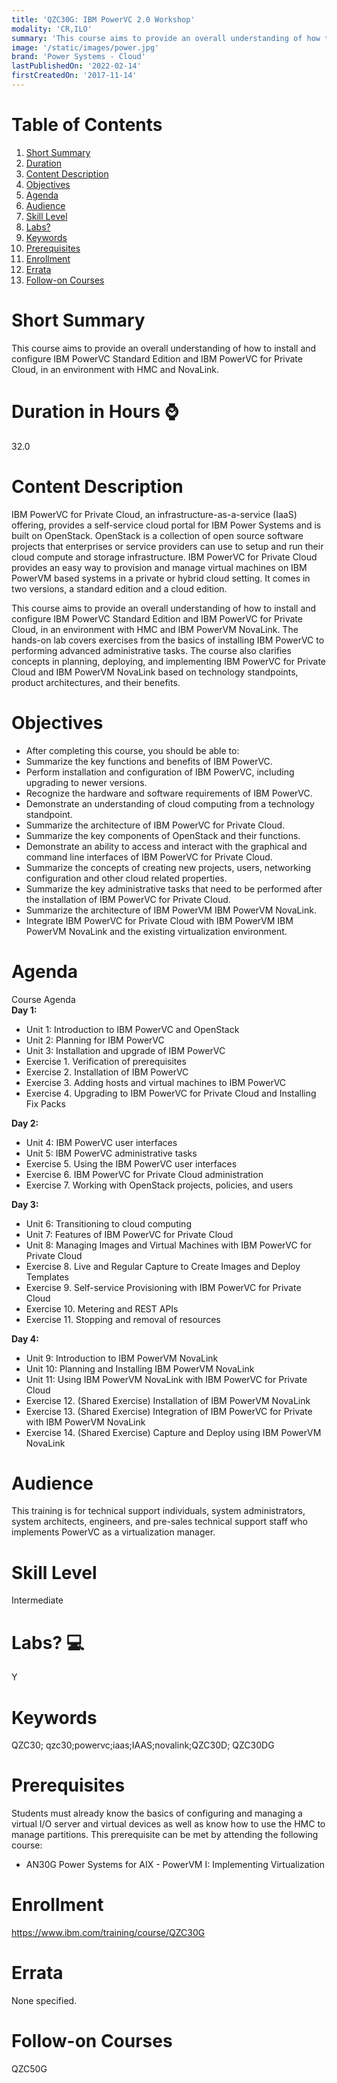```yaml
---
title: 'QZC30G: IBM PowerVC 2.0 Workshop'
modality: 'CR,ILO'
summary: 'This course aims to provide an overall understanding of how to install and configure IBM PowerVC Standard Edition and IBM PowerVC for Private Cloud, in an environment with HMC and NovaLink.'
image: '/static/images/power.jpg'
brand: 'Power Systems - Cloud'
lastPublishedOn: '2022-02-14'
firstCreatedOn: '2017-11-14'
---
```

# Table of Contents
1.  [Short Summary](#short-summary)
2.  [Duration](#duration-in-hours-)
3.  [Content Description](#content-description)
4.  [Objectives](#objectives)
5.  [Agenda](#agenda)
6.  [Audience](#audience)
7.  [Skill Level](#skill-level)
8.  [Labs?](#labs-)
9.  [Keywords](#keywords)
10. [Prerequisites](#prerequisites)
11. [Enrollment](#enrollment)
12. [Errata](#errata)
13. [Follow-on Courses](#follow-on-courses)

# Short Summary
This course aims to provide an overall understanding of how to install and configure IBM PowerVC Standard Edition and IBM PowerVC for Private Cloud, in an environment with HMC and NovaLink.

# Duration in Hours ⌚
32.0

# Content Description
IBM PowerVC for Private Cloud, an infrastructure-as-a-service (IaaS) offering, provides a self-service cloud portal for IBM Power Systems and is built on OpenStack. OpenStack is a collection of open source software projects that enterprises or service providers can use to setup and run their cloud compute and storage infrastructure. IBM PowerVC for Private Cloud provides an easy way to provision and manage virtual machines on IBM PowerVM based systems in a private or hybrid cloud setting. It comes in two versions, a standard edition and a cloud edition.  
  
This course aims to provide an overall understanding of how to install and configure IBM PowerVC Standard Edition and IBM PowerVC for Private Cloud, in an environment with HMC and IBM PowerVM NovaLink. The hands-on lab covers exercises from the basics of installing IBM PowerVC to performing advanced administrative tasks. The course also clarifies concepts in planning, deploying, and implementing IBM PowerVC for Private Cloud and IBM PowerVM NovaLink based on technology standpoints, product architectures, and their benefits.



# Objectives
* After completing this course, you should be able to:
* Summarize the key functions and benefits of IBM PowerVC.
* Perform installation and configuration of IBM PowerVC, including upgrading to newer versions.
* Recognize the hardware and software requirements of IBM PowerVC.
* Demonstrate an understanding of cloud computing from a technology standpoint.
* Summarize the architecture of IBM PowerVC for Private Cloud.
* Summarize the key components of OpenStack and their functions.
* Demonstrate an ability to access and interact with the graphical and command line interfaces of IBM PowerVC for Private Cloud.
* Summarize the concepts of creating new projects, users, networking configuration and other cloud related properties.
* Summarize the key administrative tasks that need to be performed after the installation of IBM PowerVC for Private Cloud.
* Summarize the architecture of IBM PowerVM IBM PowerVM NovaLink.
* Integrate IBM PowerVC for Private Cloud with IBM PowerVM IBM PowerVM NovaLink and the existing virtualization environment.


# Agenda
Course Agenda  
**Day 1:**

* Unit 1: Introduction to IBM PowerVC and OpenStack
* Unit 2: Planning for IBM PowerVC
* Unit 3: Installation and upgrade of IBM PowerVC
* Exercise 1. Verification of prerequisites
* Exercise 2. Installation of IBM PowerVC
* Exercise 3. Adding hosts and virtual machines to IBM PowerVC
* Exercise 4. Upgrading to IBM PowerVC for Private Cloud and Installing Fix Packs

**Day 2:**

* Unit 4: IBM PowerVC user interfaces
* Unit 5: IBM PowerVC administrative tasks
* Exercise 5. Using the IBM PowerVC user interfaces
* Exercise 6. IBM PowerVC for Private Cloud administration
* Exercise 7. Working with OpenStack projects, policies, and users

**Day 3:**

* Unit 6: Transitioning to cloud computing
* Unit 7: Features of IBM PowerVC for Private Cloud
* Unit 8: Managing Images and Virtual Machines with IBM PowerVC for Private Cloud
* Exercise 8. Live and Regular Capture to Create Images and Deploy Templates
* Exercise 9. Self-service Provisioning with IBM PowerVC for Private Cloud
* Exercise 10. Metering and REST APIs
* Exercise 11. Stopping and removal of resources

**Day 4:**

* Unit 9: Introduction to IBM PowerVM NovaLink
* Unit 10: Planning and Installing IBM PowerVM NovaLink
* Unit 11: Using IBM PowerVM NovaLink with IBM PowerVC for Private Cloud
* Exercise 12. (Shared Exercise) Installation of IBM PowerVM NovaLink
* Exercise 13. (Shared Exercise) Integration of IBM PowerVC for Private with IBM PowerVM NovaLink
* Exercise 14. (Shared Exercise) Capture and Deploy using IBM PowerVM NovaLink


# Audience
This training is for technical support individuals, system administrators, system architects, engineers, and pre-sales technical support staff who implements PowerVC as a virtualization manager.



# Skill Level
Intermediate        

# Labs? 💻
Y

# Keywords
QZC30; qzc30;powervc;iaas;IAAS;novalink;QZC30D; QZC30DG

# Prerequisites
Students must already know the basics of configuring and managing a virtual I/O server and virtual devices as well as know how to use the HMC to manage partitions. This prerequisite can be met by attending the following course:


* AN30G Power Systems for AIX - PowerVM I: Implementing Virtualization


# Enrollment
https://www.ibm.com/training/course/QZC30G

# Errata
None specified.

# Follow-on Courses
QZC50G

